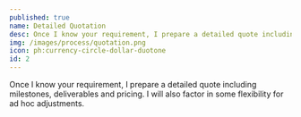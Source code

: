 ---
published: true
name: Detailed Quotation
desc: Once I know your requirement, I prepare a detailed quote including milestones, deliverables and pricing. I will also factor in some flexibility for ad hoc adjustments.
img: /images/process/quotation.png
icon: ph:currency-circle-dollar-duotone
id: 2
---

Once I know your requirement, I prepare a detailed quote including milestones, deliverables and pricing. I will also factor in some flexibility for ad hoc adjustments.